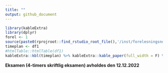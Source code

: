 ```yaml
---
title: ""
output: github_document
---
```



```r
library(kableExtra)
library(dplyr)
forel <- 1
source(paste0(rprojroot::find_rstudio_root_file(),'/inst/forelesningsnotater/timeplan.R'))
timeplan <- df1
#htmlTable::htmlTable(df1)
kableExtra::kbl(timeplan) %>% kableExtra::kable_paper(full_width = F) %>% kableExtra::row_spec(forel, bold = T)
```

**Eksamen (4-timers skriftlig eksamen) avholdes den 12.12.2022**
